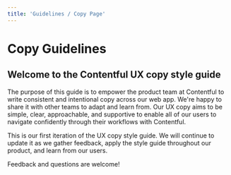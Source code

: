 ```yaml
---
title: 'Guidelines / Copy Page'
---
```


# Copy Guidelines

## Welcome to the Contentful UX copy style guide

The purpose of this guide is to empower the product team at Contentful to write consistent and intentional copy across our web app. We're happy to share it with other teams to adapt and learn from.
Our UX copy aims to be simple, clear, approachable, and supportive to enable all of our users to navigate confidently through their workflows with Contentful.

This is our first iteration of the UX copy style guide. We will continue to update it as we gather feedback, apply the style guide throughout our product, and learn from our users.

Feedback and questions are welcome!
